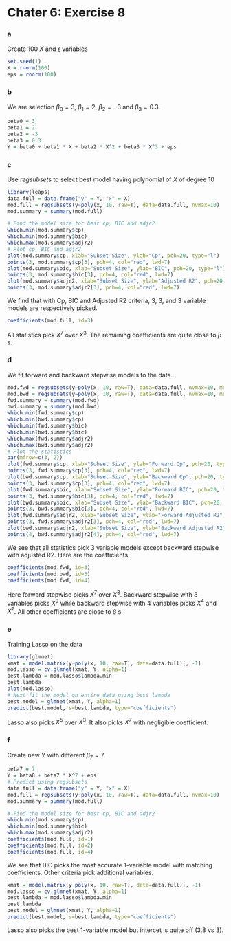 Chater 6: Exercise 8
========================================================

### a
Create 100 $X$ and $\epsilon$ variables
```r
set.seed(1)
X = rnorm(100)
eps = rnorm(100)
```

### b
We are selection $\beta_0 = 3$, $\beta_1 = 2$, $\beta_2 = -3$ and $\beta_3 = 0.3$.
```r
beta0 = 3
beta1 = 2
beta2 = -3
beta3 = 0.3
Y = beta0 + beta1 * X + beta2 * X^2 + beta3 * X^3 + eps
```

### c
Use $regsubsets$ to select best model having polynomial of $X$ of degree 10
```r
library(leaps)
data.full = data.frame("y" = Y, "x" = X)
mod.full = regsubsets(y~poly(x, 10, raw=T), data=data.full, nvmax=10)
mod.summary = summary(mod.full)

# Find the model size for best cp, BIC and adjr2
which.min(mod.summary$cp)
which.min(mod.summary$bic)
which.max(mod.summary$adjr2)
# Plot cp, BIC and adjr2
plot(mod.summary$cp, xlab="Subset Size", ylab="Cp", pch=20, type="l")
points(3, mod.summary$cp[3], pch=4, col="red", lwd=7)
plot(mod.summary$bic, xlab="Subset Size", ylab="BIC", pch=20, type="l")
points(3, mod.summary$bic[3], pch=4, col="red", lwd=7)
plot(mod.summary$adjr2, xlab="Subset Size", ylab="Adjusted R2", pch=20, type="l")
points(3, mod.summary$adjr2[3], pch=4, col="red", lwd=7)
```
We find that with Cp, BIC and Adjusted R2 criteria, $3$, $3$, and $3$ variable models are respectively picked. 
```r
coefficients(mod.full, id=3)
```
All statistics pick $X^7$ over $X^3$. The remaining coefficients are quite close to $\beta$ s.

### d
We fit forward and backward stepwise models to the data.
```r
mod.fwd = regsubsets(y~poly(x, 10, raw=T), data=data.full, nvmax=10, method="forward")
mod.bwd = regsubsets(y~poly(x, 10, raw=T), data=data.full, nvmax=10, method="backward")
fwd.summary = summary(mod.fwd)
bwd.summary = summary(mod.bwd)
which.min(fwd.summary$cp)
which.min(bwd.summary$cp)
which.min(fwd.summary$bic)
which.min(bwd.summary$bic)
which.max(fwd.summary$adjr2)
which.max(bwd.summary$adjr2)
# Plot the statistics
par(mfrow=c(3, 2))
plot(fwd.summary$cp, xlab="Subset Size", ylab="Forward Cp", pch=20, type="l")
points(3, fwd.summary$cp[3], pch=4, col="red", lwd=7)
plot(bwd.summary$cp, xlab="Subset Size", ylab="Backward Cp", pch=20, type="l")
points(3, bwd.summary$cp[3], pch=4, col="red", lwd=7)
plot(fwd.summary$bic, xlab="Subset Size", ylab="Forward BIC", pch=20, type="l")
points(3, fwd.summary$bic[3], pch=4, col="red", lwd=7)
plot(bwd.summary$bic, xlab="Subset Size", ylab="Backward BIC", pch=20, type="l")
points(3, bwd.summary$bic[3], pch=4, col="red", lwd=7)
plot(fwd.summary$adjr2, xlab="Subset Size", ylab="Forward Adjusted R2", pch=20, type="l")
points(3, fwd.summary$adjr2[3], pch=4, col="red", lwd=7)
plot(bwd.summary$adjr2, xlab="Subset Size", ylab="Backward Adjusted R2", pch=20, type="l")
points(4, bwd.summary$adjr2[4], pch=4, col="red", lwd=7)
```
We see that all statistics pick $3$ variable models except backward stepwise with adjusted R2. Here are the coefficients
```r
coefficients(mod.fwd, id=3)
coefficients(mod.bwd, id=3)
coefficients(mod.fwd, id=4)
```
Here forward stepwise picks $X^7$ over $X^3$. Backward stepwise with $3$ variables picks $X^9$ while backward stepwise with $4$ variables picks $X^4$ and $X^7$. All other coefficients are close to $\beta$ s.

### e
Training Lasso on the data
```r
library(glmnet)
xmat = model.matrix(y~poly(x, 10, raw=T), data=data.full)[, -1]
mod.lasso = cv.glmnet(xmat, Y, alpha=1)
best.lambda = mod.lasso$lambda.min
best.lambda
plot(mod.lasso)
# Next fit the model on entire data using best lambda
best.model = glmnet(xmat, Y, alpha=1)
predict(best.model, s=best.lambda, type="coefficients")
```
Lasso also picks $X^5$ over $X^3$. It also picks $X^7$ with negligible coefficient.

### f
Create new Y with different $\beta_7 = 7$.
```r
beta7 = 7
Y = beta0 + beta7 * X^7 + eps
# Predict using regsubsets
data.full = data.frame("y" = Y, "x" = X)
mod.full = regsubsets(y~poly(x, 10, raw=T), data=data.full, nvmax=10)
mod.summary = summary(mod.full)

# Find the model size for best cp, BIC and adjr2
which.min(mod.summary$cp)
which.min(mod.summary$bic)
which.max(mod.summary$adjr2)
coefficients(mod.full, id=1)
coefficients(mod.full, id=2)
coefficients(mod.full, id=4)
```
We see that BIC picks the most accurate 1-variable model with matching coefficients. Other criteria pick additional variables.
```r
xmat = model.matrix(y~poly(x, 10, raw=T), data=data.full)[, -1]
mod.lasso = cv.glmnet(xmat, Y, alpha=1)
best.lambda = mod.lasso$lambda.min
best.lambda
best.model = glmnet(xmat, Y, alpha=1)
predict(best.model, s=best.lambda, type="coefficients")
```
Lasso also picks the best 1-variable model but intercet is quite off ($3.8$ vs $3$).